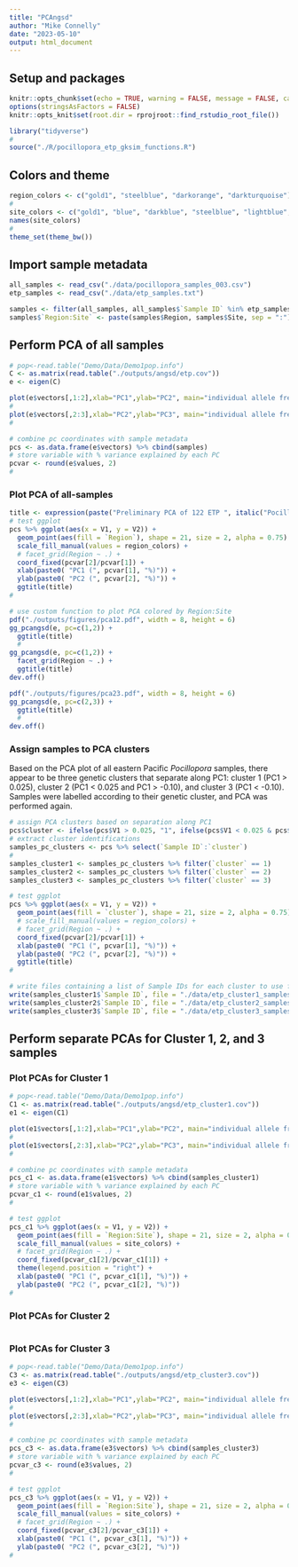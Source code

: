 ```yaml
---
title: "PCAngsd"
author: "Mike Connelly"
date: "2023-05-10"
output: html_document
---
```

## Setup and packages
```r
knitr::opts_chunk$set(echo = TRUE, warning = FALSE, message = FALSE, cache = TRUE)
options(stringsAsFactors = FALSE)
knitr::opts_knit$set(root.dir = rprojroot::find_rstudio_root_file())
```
```r
library("tidyverse")
#
source("./R/pocillopora_etp_gksim_functions.R")
```

## Colors and theme
```r
region_colors <- c("gold1", "steelblue", "darkorange", "darkturquoise")
# 
site_colors <- c("gold1", "blue", "darkblue", "steelblue", "lightblue", "darkorange3","darkorange", "orange", "orangered", "cyan", "cyan3", "cyan4", "turquoise", "lightgreen")
names(site_colors)
# 
theme_set(theme_bw())
```

## Import sample metadata
```r
all_samples <- read_csv("./data/pocillopora_samples_003.csv")
etp_samples <- read_csv("./data/etp_samples.txt")
```
```r
samples <- filter(all_samples, all_samples$`Sample ID` %in% etp_samples$`Sample ID`)
samples$`Region:Site` <- paste(samples$Region, samples$Site, sep = ":")
```

## Perform PCA of all samples
```r
# pop<-read.table("Demo/Data/Demo1pop.info")
C <- as.matrix(read.table("./outputs/angsd/etp.cov"))
e <- eigen(C)
```
```r
plot(e$vectors[,1:2],xlab="PC1",ylab="PC2", main="individual allele frequency")
#
plot(e$vectors[,2:3],xlab="PC2",ylab="PC3", main="individual allele frequency")
# 
```
```r
# combine pc coordinates with sample metadata
pcs <- as.data.frame(e$vectors) %>% cbind(samples)
# store variable with % variance explained by each PC
pcvar <- round(e$values, 2)
#
```
### Plot PCA of all-samples
```r
title <- expression(paste("Preliminary PCA of 122 ETP ", italic("Pocillopora"), " samples"))
# test ggplot 
pcs %>% ggplot(aes(x = V1, y = V2)) +
  geom_point(aes(fill = `Region`), shape = 21, size = 2, alpha = 0.75) +
  scale_fill_manual(values = region_colors) +
  # facet_grid(Region ~ .) +
  coord_fixed(pcvar[2]/pcvar[1]) + 
  xlab(paste0( "PC1 (", pcvar[1], "%)")) + 
  ylab(paste0( "PC2 (", pcvar[2], "%)")) +
  ggtitle(title)
# 
```
```r
# use custom function to plot PCA colored by Region:Site
pdf("./outputs/figures/pca12.pdf", width = 8, height = 6)
gg_pcangsd(e, pc=c(1,2)) +
  ggtitle(title)
  #
gg_pcangsd(e, pc=c(1,2)) +
  facet_grid(Region ~ .) +
  ggtitle(title)
dev.off()
```
```r
pdf("./outputs/figures/pca23.pdf", width = 8, height = 6)
gg_pcangsd(e, pc=c(2,3)) +
  ggtitle(title)
  #
dev.off()
```
### Assign samples to PCA clusters

Based on the PCA plot of all eastern Pacific *Pocillopora* samples, there appear to be three genetic clusters that separate along PC1: cluster 1 (PC1 > 0.025), cluster 2 (PC1 < 0.025 and PC1 > -0.10), and cluster 3 (PC1 < -0.10). Samples were labelled according to their genetic cluster, and PCA was performed again.

```r
# assign PCA clusters based on separation along PC1
pcs$cluster <- ifelse(pcs$V1 > 0.025, "1", ifelse(pcs$V1 < 0.025 & pcs$V1 > -0.1, "2", "3"))
# extract cluster identifications
samples_pc_clusters <- pcs %>% select(`Sample ID`:`cluster`)
# 
samples_cluster1 <- samples_pc_clusters %>% filter(`cluster` == 1)
samples_cluster2 <- samples_pc_clusters %>% filter(`cluster` == 2)
samples_cluster3 <- samples_pc_clusters %>% filter(`cluster` == 3)
```
```r
# test ggplot 
pcs %>% ggplot(aes(x = V1, y = V2)) +
  geom_point(aes(fill = `cluster`), shape = 21, size = 2, alpha = 0.75) +
  # scale_fill_manual(values = region_colors) +
  # facet_grid(Region ~ .) +
  coord_fixed(pcvar[2]/pcvar[1]) + 
  xlab(paste0( "PC1 (", pcvar[1], "%)")) + 
  ylab(paste0( "PC2 (", pcvar[2], "%)")) +
  ggtitle(title)
# 
```
```r
# write files containing a list of Sample IDs for each cluster to use for ANGSD and PCAngsd
write(samples_cluster1$`Sample ID`, file = "./data/etp_cluster1_samples.txt")
write(samples_cluster2$`Sample ID`, file = "./data/etp_cluster2_samples.txt")
write(samples_cluster3$`Sample ID`, file = "./data/etp_cluster3_samples.txt")
```

## Perform separate PCAs for Cluster 1, 2, and 3 samples

### Plot PCAs for Cluster 1
```r
# pop<-read.table("Demo/Data/Demo1pop.info")
C1 <- as.matrix(read.table("./outputs/angsd/etp_cluster1.cov"))
e1 <- eigen(C1)
```
```r
plot(e1$vectors[,1:2],xlab="PC1",ylab="PC2", main="individual allele frequency")
#
plot(e1$vectors[,2:3],xlab="PC2",ylab="PC3", main="individual allele frequency")
# 
```
```r
# combine pc coordinates with sample metadata
pcs_c1 <- as.data.frame(e1$vectors) %>% cbind(samples_cluster1)
# store variable with % variance explained by each PC
pcvar_c1 <- round(e1$values, 2)
#
```
```r
# test ggplot 
pcs_c1 %>% ggplot(aes(x = V1, y = V2)) +
  geom_point(aes(fill = `Region:Site`), shape = 21, size = 2, alpha = 0.75) +
  scale_fill_manual(values = site_colors) +
  # facet_grid(Region ~ .) +
  coord_fixed(pcvar_c1[2]/pcvar_c1[1]) + 
  theme(legend.position = "right") +
  xlab(paste0( "PC1 (", pcvar_c1[1], "%)")) + 
  ylab(paste0( "PC2 (", pcvar_c1[2], "%)"))
# 
```

### Plot PCAs for Cluster 2
```r

```

### Plot PCAs for Cluster 3
```r
# pop<-read.table("Demo/Data/Demo1pop.info")
C3 <- as.matrix(read.table("./outputs/angsd/etp_cluster3.cov"))
e3 <- eigen(C3)
```
```r
plot(e$vectors[,1:2],xlab="PC1",ylab="PC2", main="individual allele frequency")
#
plot(e$vectors[,2:3],xlab="PC2",ylab="PC3", main="individual allele frequency")
# 
```
```r
# combine pc coordinates with sample metadata
pcs_c3 <- as.data.frame(e3$vectors) %>% cbind(samples_cluster3)
# store variable with % variance explained by each PC
pcvar_c3 <- round(e3$values, 2)
#
```
```r
# test ggplot 
pcs_c3 %>% ggplot(aes(x = V1, y = V2)) +
  geom_point(aes(fill = `Region:Site`), shape = 21, size = 2, alpha = 0.75) +
  scale_fill_manual(values = site_colors) +
  # facet_grid(Region ~ .) +
  coord_fixed(pcvar_c3[2]/pcvar_c3[1]) + 
  xlab(paste0( "PC1 (", pcvar_c3[1], "%)")) + 
  ylab(paste0( "PC2 (", pcvar_c3[2], "%)"))
# 
```

